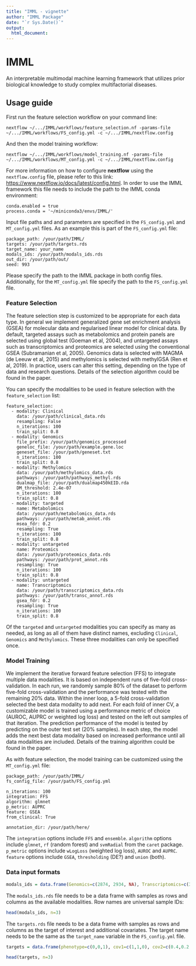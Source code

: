 ```yaml
---
title: "IMML - vignette"
author: "IMML Package"
date: "`r Sys.Date()`"
output:
  html_document:
---
```


# IMML

An interpretable multimodal machine learning framework that utilizes prior biological knowledge to study complex multifactorial diseases.

## Usage guide

First run the feature selection workflow on your command line:

    nextflow ~/.../IMML/workflows/feature_selection.nf -params-file ~/.../IMML/workflows/FS_config.yml -c ~/.../IMML/nextflow.config

And then the model training workflow:

    nextflow ~/.../IMML/workflows/model_training.nf -params-file ~/.../IMML/workflows/MT_config.yml -c ~/.../IMML/nextflow.config

For more information on how to configure **nextflow** using the `nextflow.config` file, please refer to this link: <https://www.nextflow.io/docs/latest/config.html>. In order to use the IMML framework this file needs to include the path to the IMML conda environment:

    conda.enabled = true
    process.conda = '~/miniconda3/envs/IMML/'

Input file paths and and parameters are specified in the `FS_config.yml` and `MT_config.yml` files. As an example this is part of the `FS_config.yml` file:

    package_path: /your/path/IMML/
    targets: /your/path/targets.rds
    target_name: your_name
    modals_ids: /your/path/modals_ids.rds
    out_dir: /your/path/out/
    seed: 993

Please specify the path to the IMML package in both config files. Additionally, for the `MT_config.yml` file specify the path to the `FS_config.yml` file.

### Feature Selection

The feature selection step is customized to be appropriate for each data type. In general we implement generalized gene set enrichment analysis (GSEA) for molecular data and regularised linear model for clinical data. By default, targeted assays such as metabolomics and protein panels are selected using global test (Goeman et al, 2004), and untargeted assays such as transcriptomics and proteomics are selected using the conventional GSEA (Subramanian et al, 2005). Genomics data is selected with MAGMA (de Leeuw et al, 2015) and methylomics is selected with methylGSA (Ren et al, 2019). In practice, users can alter this setting, depending on the type of data and research questions. Details of the selection algorithm could be found in the paper.

You can specify the modalities to be used in feature selection with the `feature_selection` list:

    feature_selection:
      - modality: Clinical
        data: /your/path/clinical_data.rds
        resampling: False
        n_iterations: 100
        train_split: 0.8
      - modality: Genomics
        file_prefix: /your/path/genomics_processed
        geneloc_file: /your/path/example.gene.loc
        geneset_file: /your/path/geneset.txt
        n_iterations: 100
        train_split: 0.8
      - modality: Methylomics
        data: /your/path/methylomics_data.rds
        pathways: /your/path/pathways_methyl.rds
        dualmap_file: /your/path/dualmap450kEID.rda
        DM_threshold: 2.4e-07
        n_iterations: 100
        train_split: 0.8
      - modality: targeted
        name: Metabolomics
        data: /your/path/metabolomics_data.rds
        pathways: /your/path/metab_annot.rds
        msea_fdr: 0.2
        resampling: True
        n_iterations: 100
        train_split: 0.8
      - modality: untargeted
        name: Proteomics
        data: /your/path/proteomics_data.rds
        pathways: /your/path/prot_annot.rds
        resampling: True
        n_iterations: 100
        train_split: 0.8
      - modality: untargeted
        name: Transcriptomics
        data: /your/path/transcriptomics_data.rds
        pathways: /your/path/transc_annot.rds
        gsea_fdr: 0.2
        resampling: True
        n_iterations: 100
        train_split: 0.8

Of the `targeted` and `untargeted` modalities you can specify as many as needed, as long as all of them have distinct names, excluding `Clinical`, `Genomics` and `Methylomics`. These three modalities can only be specified once.

### Model Training

We implement the iterative forward feature selection (FFS) to integrate multiple data modalities. It is based on independent runs of five-fold cross-validation. In each run, we randomly sample 80% of the dataset to perform five-fold cross-validation and the performance was tested with the remaining 20% data. Within the inner loop, a 5-fold cross-validation selected the best data modality to add next. For each fold of inner CV, a customizable model is trained using a performance metric of choice (AUROC, AUPRC or weighted log loss) and tested on the left out samples of that iteration. The prediction performance of the model is tested by predicting on the outer test set (20% samples). In each step, the model adds the next best data modality based on increased performance until all data modalities are included. Details of the training algorithm could be found in the paper.

As with feature selection, the model training can be customized using the `MT_config.yml` file:

    package_path: /your/path/IMML/
    fs_config_file: /your/path/FS_config.yml

    n_iterations: 100
    integration: FFS
    algorithm: glmnet 
    p_metric: AUPRC
    feature: GSEA
    from_clinical: True

    annotation_dir: /your/path/here/

The `integration` options include `FFS` and `ensemble`. `algorithm` options include `glmnet`, `rf` (random forest) and `svmRadial` from the `caret` package. `p_metric` options include `wLogLoss` (weighted log loss), `AUROC` and `AUPRC`. `feature` options include `GSEA`, `thresholding` (DE?) and `union` (both).

### Data input formats

```r
modals_ids = data.frame(Genomics=c(2874, 2934, NA), Transcriptomics=c(3576, 3327, 3117), Proteomics=c(4985, NA, NA), Metabolomics=c(5979, 5234, 5372), Methylomics=c(NA, 6462, 6478), Clinical=c(7041, 7788, 7468), row.names=c(1746, 1385, 1932))
```

The `modals_ids.rds` file needs to be a data frame with samples as rows and columns as the available modalities. Row names are universal sample IDs:

```r
head(modals_ids, n=3)
```

The `targets.rds` file needs to be a data frame with samples as rows and columns as the target of interest and additional covariates. The target name needs to be the same as the `target_name` variable in the `FS_config.yml` file.

```r
targets = data.frame(phenotype=c(0,0,1), cov1=c(1,1,0), cov2=c(0.4,0.2,0.8), row.names = c(1746, 1385, 1932))
```

```r
head(targets, n=3)
```
